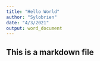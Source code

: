 ---
title: "Hello World"
author: "Sylobrien"
date: "4/3/2021"
output: word_document
---

## This is a markdown file


